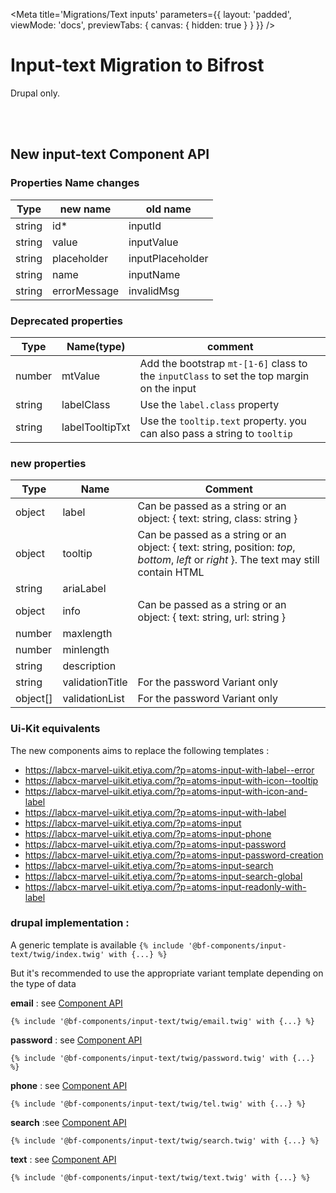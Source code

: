 
<Meta
    title='Migrations/Text inputs'
    parameters={{
        layout: 'padded',
        viewMode: 'docs',
        previewTabs: { canvas: { hidden: true } }
    }}
/>

# Input-text Migration to Bifrost
Drupal only.

<br/><br/>

## New input-text Component API

### Properties Name changes
| Type   | new name     | old name         |
|--------|--------------|------------------|
| string | id*          | inputId          |
| string | value        | inputValue       |
| string | placeholder  | inputPlaceholder |
| string | name         | inputName        |
| string | errorMessage | invalidMsg       |


### Deprecated properties
| Type   | Name(type)      | comment                                                                                   |
|--------|-----------------|-------------------------------------------------------------------------------------------|
| number | mtValue         | Add the bootstrap `mt-[1-6]` class to the `inputClass` to set the top margin on the input |
| string | labelClass      | Use the `label.class` property                                                            |
| string | labelTooltipTxt | Use the `tooltip.text` property. you can also pass a string to `tooltip`                  |

### new properties
| Type     | Name            | Comment                                                                                                                                 |
|----------|-----------------|-----------------------------------------------------------------------------------------------------------------------------------------|
| object   | label           | Can be passed as a string or an object: { text: string, class: string }                                                                 |
| object   | tooltip         | Can be passed as a string or an object: { text: string, position: _top_, _bottom_, _left_ or _right_ }. The text may still contain HTML |
| string   | ariaLabel       |                                                                                                                                         |
| object   | info            | Can be passed as a string or an object: { text: string, url: string }                                                                   |
| number   | maxlength       |                                                                                                                                         |
| number   | minlength       |                                                                                                                                         |
| string   | description     |                                                                                                                                         |
| string   | validationTitle | For the password Variant only                                                                                                           |
| object[] | validationList  | For the password Variant only                                                                                                           |


### Ui-Kit equivalents
The new components aims to replace the following templates :

- https://labcx-marvel-uikit.etiya.com/?p=atoms-input-with-label--error
- https://labcx-marvel-uikit.etiya.com/?p=atoms-input-with-icon--tooltip
- https://labcx-marvel-uikit.etiya.com/?p=atoms-input-with-icon-and-label
- https://labcx-marvel-uikit.etiya.com/?p=atoms-input-with-label
- https://labcx-marvel-uikit.etiya.com/?p=atoms-input
- https://labcx-marvel-uikit.etiya.com/?p=atoms-input-phone
- https://labcx-marvel-uikit.etiya.com/?p=atoms-input-password
- https://labcx-marvel-uikit.etiya.com/?p=atoms-input-password-creation
- https://labcx-marvel-uikit.etiya.com/?p=atoms-input-search
- https://labcx-marvel-uikit.etiya.com/?p=atoms-input-search-global
- https://labcx-marvel-uikit.etiya.com/?p=atoms-input-readonly-with-label

### drupal implementation :

A generic template is available
```{% include '@bf-components/input-text/twig/index.twig' with {...} %} ```

But it's recommended to use the appropriate variant template depending on the type of data

**email** : see [Component API](?path=/docs/components-input-with-text--drupal-email#email-input-field)
```
{% include '@bf-components/input-text/twig/email.twig' with {...} %}
```

**password** : see [Component API](?path=/docs/components-input-with-text--drupal-password#password-input-field)
```
{% include '@bf-components/input-text/twig/password.twig' with {...} %}
```

**phone** : see [Component API](?path=/docs/components-input-with-text--drupal-phone#phone-input-field)
```
{% include '@bf-components/input-text/twig/tel.twig' with {...} %}
```

**search** :see [Component API](?path=/docs/components-input-with-text--drupal-search#search-input-field)
```
{% include '@bf-components/input-text/twig/search.twig' with {...} %}
```

**text** : see [Component API](?path=/docs/components-input-with-text--drupal-text#text-input-field)
```
{% include '@bf-components/input-text/twig/text.twig' with {...} %}
```
